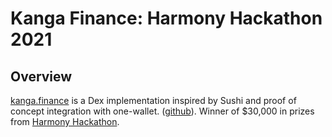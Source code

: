 # Kanga Finance: Harmony Hackathon 2021

## Overview

[kanga.finance](https://kanga.finance/) is a Dex implementation inspired by Sushi and proof of concept integration with one-wallet. ([github](https://github.com/kangafinance)). Winner of $30,000 in prizes from [Harmony Hackathon](https://bounties.gitcoin.co/hackathon/harmony-defi/onboard).

<object
  data="/images/Harmony-Hackathon-Prizes.pdf"
  width="1000"
  height="1000"
  type="application/pdf"
/>
